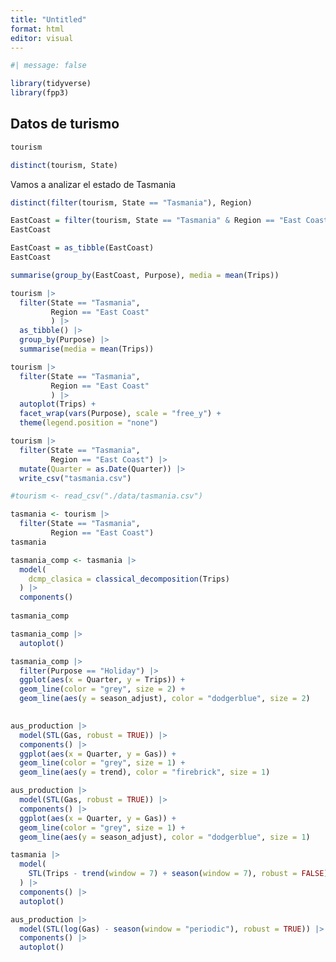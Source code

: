 ```yaml
---
title: "Untitled"
format: html
editor: visual
---
```


```r
#| message: false

library(tidyverse)
library(fpp3)
```

## Datos de turismo

```r
tourism
```

```r
distinct(tourism, State)
```

Vamos a analizar el estado de Tasmania

```r
distinct(filter(tourism, State == "Tasmania"), Region)
```

```r
EastCoast = filter(tourism, State == "Tasmania" & Region == "East Coast")
EastCoast
```

```r
EastCoast = as_tibble(EastCoast)
EastCoast
```

```r
summarise(group_by(EastCoast, Purpose), media = mean(Trips))
```

```r
tourism |>
  filter(State == "Tasmania",
         Region == "East Coast"
         ) |>
  as_tibble() |>
  group_by(Purpose) |>
  summarise(media = mean(Trips))
```

```r
tourism |>
  filter(State == "Tasmania",
         Region == "East Coast"
         ) |>
  autoplot(Trips) + 
  facet_wrap(vars(Purpose), scale = "free_y") +
  theme(legend.position = "none")
```

```r
tourism |>
  filter(State == "Tasmania",
         Region == "East Coast") |>
  mutate(Quarter = as.Date(Quarter)) |>
  write_csv("tasmania.csv")

#tourism <- read_csv("./data/tasmania.csv")
```

```r
tasmania <- tourism |>
  filter(State == "Tasmania",
         Region == "East Coast")
tasmania
```

```r
tasmania_comp <- tasmania |>
  model(
    dcmp_clasica = classical_decomposition(Trips)
  ) |>
  components()
  
tasmania_comp

tasmania_comp |> 
  autoplot()
```

```r
tasmania_comp |> 
  filter(Purpose == "Holiday") |> 
  ggplot(aes(x = Quarter, y = Trips)) +
  geom_line(color = "grey", size = 2) +
  geom_line(aes(y = season_adjust), color = "dodgerblue", size = 2)
  
```

```r
aus_production |> 
  model(STL(Gas, robust = TRUE)) |> 
  components() |> 
  ggplot(aes(x = Quarter, y = Gas)) +
  geom_line(color = "grey", size = 1) +
  geom_line(aes(y = trend), color = "firebrick", size = 1)

aus_production |> 
  model(STL(Gas, robust = TRUE)) |> 
  components() |> 
  ggplot(aes(x = Quarter, y = Gas)) +
  geom_line(color = "grey", size = 1) +
  geom_line(aes(y = season_adjust), color = "dodgerblue", size = 1)
```

```r
tasmania |>
  model(
    STL(Trips - trend(window = 7) + season(window = 7), robust = FALSE)
  ) |>
  components() |>
  autoplot()
```

```r
aus_production |>
  model(STL(log(Gas) - season(window = "periodic"), robust = TRUE)) |>
  components() |>
  autoplot()
```
